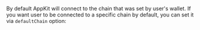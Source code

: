 By default AppKit will connect to the chain that was set by user's wallet.
If you want user to be connected to a specific chain by default, you can set it via `defaultChain` option:
